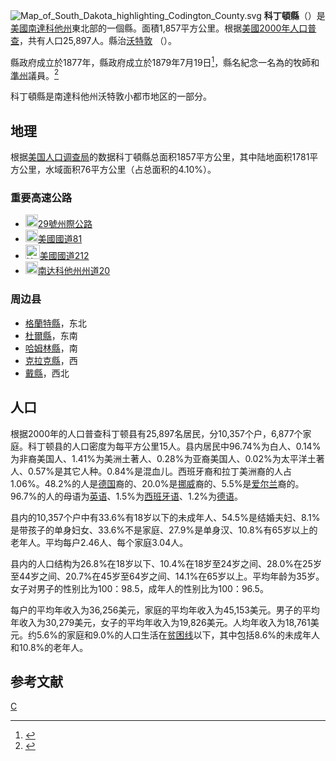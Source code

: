 {{noteTA
|T=zh-hans:科丁顿县 (南达科他州);zh-hk:科丁頓縣 (南達科他州);zh-tw:科丁頓郡 (南達科他州);
}}
[[File:Map_of_South_Dakota_highlighting_Codington_County.svg|right]]
'''科丁頓縣'''（{{lang-en|Codington County}}）是[[美國|美國]][[南達科他州|南達科他州]]東北部的一個縣。面積1,857平方公里。根据[[美國2000年人口普查|美國2000年人口普查]]，共有人口25,897人。縣治[[沃特敦_(南達科他州)|沃特敦]] （{{lang|en|Watertown}}）。

縣政府成立於1877年，縣政府成立於1879年7月19日<ref>{{Cite web |url=http://www.codington.org/ |title=存档副本 |access-date=2007-03-29 |archive-date=2018-08-16 |archive-url=https://web.archive.org/web/20180816152125/https://www.codington.org/ |dead-url=no }}</ref>，縣名紀念一名為{{lang|en|G.S. Codington}}的牧師和[[達科他準州|準州]]議員。<ref>{{Cite web |url=http://ftp.rootsweb.com/pub/usgenweb/sd/history/robinson/lxxiv.txt |title=存档副本 |access-date=2007-03-29 |archive-date=2005-04-05 |archive-url=https://web.archive.org/web/20050405133125/http://ftp.rootsweb.com/pub/usgenweb/sd/history/robinson/lxxiv.txt |dead-url=no }}</ref>

科丁頓縣是南達科他州沃特敦小都市地区的一部分。

==地理==
根据[[美国人口调查局|美国人口调查局]]的数据科丁頓縣总面积1857平方公里，其中陆地面积1781平方公里，水域面积76平方公里（占总面积的4.10%）。

===重要高速公路===
*[[File:I-29.svg|20px]][[29號州際公路|29號州際公路]]
*[[File:US_81.svg|20px]][[美國國道81|美國國道81]]
*[[File:US_212.svg|23px]][[美國國道212|美國國道212]]
*[[File:SD_20.svg|20px]][[南达科他州州道20|南达科他州州道20]]

===周边县===
* [[格蘭特縣_(南達科他州)|格蘭特縣]]，东北
* [[杜爾縣_(南達科他州)|杜爾縣]]，东南
* [[哈姆林縣_(南達科他州)|哈姆林縣]]，南
* [[克拉克縣_(南達科他州)|克拉克縣]]，西
* [[戴縣_(南達科他州)|戴縣]]，西北

==人口==
{{USCensusPop
|1900 = 8770
|1910 = 14092
|1920 = 16549
|1930 = 17457
|1940 = 17014
|1950 = 18944
|1960 = 20220
|1970 = 19140
|1980 = 20885
|1990 = 22698
|2000 = 25897
|estyear = 2006
|estimate = 26347
}}
根据2000年的人口普查科丁顿县有25,897名居民，分10,357个户，6,877个家庭。科丁顿县的人口密度为每平方公里15人。县内居民中96.74%为白人、0.14%为非裔美国人、1.41%为美洲土著人、0.28%为亚裔美国人、0.02%为太平洋土著人、0.57%是其它人种。0.84%是混血儿。西班牙裔和拉丁美洲裔的人占1.06%。48.2%的人是[[德国|德国]]裔的、20.0%是[[挪威|挪威]]裔的、5.5%是[[爱尔兰|爱尔兰]]裔的。96.7%的人的母语为[[英语|英语]]、1.5%为[[西班牙语|西班牙语]]、1.2%为[[德语|德语]]。

县内的10,357个户中有33.6%有18岁以下的未成年人、54.5%是结婚夫妇、8.1%是带孩子的单身妇女、33.6%不是家庭、27.9%是单身汉、10.8%有65岁以上的老年人。平均每户2.46人、每个家庭3.04人。

县内的人口结构为26.8%在18岁以下、10.4%在18岁至24岁之间、28.0%在25岁至44岁之间、20.7%在45岁至64岁之间、14.1%在65岁以上。平均年龄为35岁。女子对男子的性别比为100：98.5，成年人的性别比为100：96.5。

每户的平均年收入为36,256美元，家庭的平均年收入为45,153美元。男子的平均年收入为30,279美元，女子的平均年收入为19,826美元。人均年收入为18,761美元。约5.6%的家庭和9.0%的人口生活在[[贫困线|贫困线]]以下，其中包括8.6%的未成年人和10.8%的老年人。

==参考文献==
<div class="references-small">
<references />
</div>

[[Category:南達科他州行政區劃|C]]